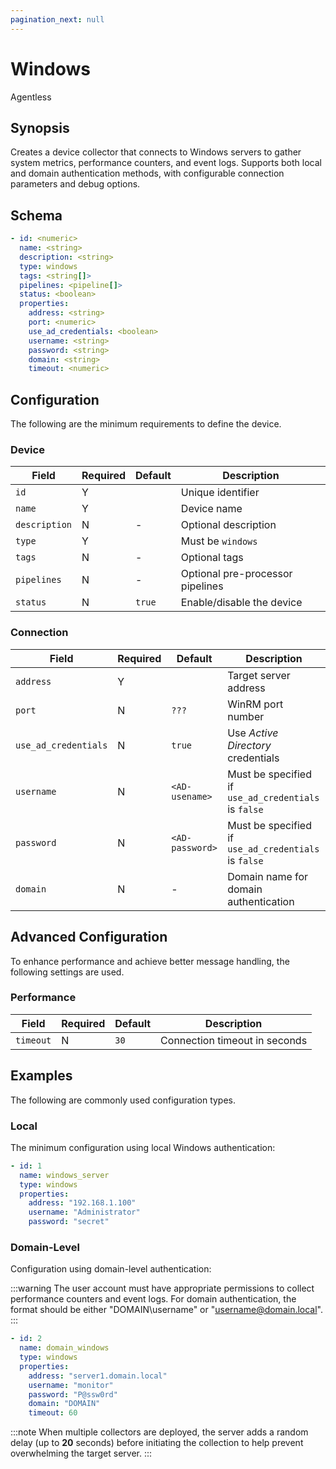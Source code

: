 ```yaml
---
pagination_next: null
---
```


# Windows

<span class="theme-doc-version-badge badge badge--secondary">Agentless</span>

## Synopsis

Creates a device collector that connects to Windows servers to gather system metrics, performance counters, and event logs. Supports both local and domain authentication methods, with configurable connection parameters and debug options.

## Schema

```yaml
- id: <numeric>
  name: <string>
  description: <string>
  type: windows
  tags: <string[]>
  pipelines: <pipeline[]>
  status: <boolean>
  properties:
    address: <string>
    port: <numeric>
    use_ad_credentials: <boolean>
    username: <string>
    password: <string>
    domain: <string>
    timeout: <numeric>
```

## Configuration

The following are the minimum requirements to define the device.

### Device

|Field|Required|Default|Description|
|---|---|---|---|
|`id`|Y||Unique identifier|
|`name`|Y||Device name|
|`description`|N|-|Optional description|
|`type`|Y||Must be `windows`|
|`tags`|N|-|Optional tags|
|`pipelines`|N|-|Optional pre-processor pipelines|
|`status`|N|`true`|Enable/disable the device|

### Connection

|Field|Required|Default|Description|
|---|---|---|---|
|`address`|Y||Target server address|
|`port`|N|`???`|WinRM port number|
|`use_ad_credentials`|N|`true`|Use _Active Directory_ credentials|
|`username`|N|`<AD-usename>`|Must be specified if `use_ad_credentials` is `false`|
|`password`|N|`<AD-password>`|Must be specified if `use_ad_credentials` is `false`|
|`domain`|N|-|Domain name for domain authentication|

## Advanced Configuration

To enhance performance and achieve better message handling, the following settings are used.

### Performance

|Field|Required|Default|Description|
|---|---|---|---|
|`timeout`|N|`30`|Connection timeout in seconds|

## Examples

The following are commonly used configuration types.

### Local

The minimum configuration using local Windows authentication:

```yaml
- id: 1
  name: windows_server
  type: windows
  properties:
    address: "192.168.1.100"
    username: "Administrator"
    password: "secret"
```

### Domain-Level

Configuration using domain-level authentication:

:::warning
The user account must have appropriate permissions to collect performance counters and event logs. For domain authentication, the format should be either "DOMAIN\\username" or "username@domain.local".
:::

```yaml
- id: 2
  name: domain_windows
  type: windows
  properties:
    address: "server1.domain.local"
    username: "monitor"
    password: "P@ssw0rd"
    domain: "DOMAIN"
    timeout: 60
```

:::note
When multiple collectors are deployed, the server adds a random delay (up to **20** seconds) before initiating the collection to help prevent overwhelming the target server.
:::
